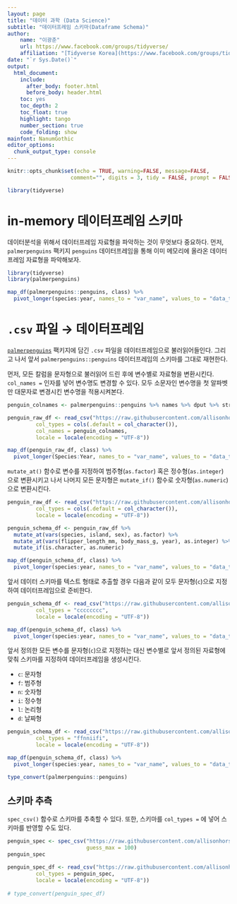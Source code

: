 ```yaml
---
layout: page
title: "데이터 과학 (Data Science)"
subtitle: "데이터프레임 스키마(Dataframe Schema)"
author:
    name: "이광춘"
    url: https://www.facebook.com/groups/tidyverse/
    affiliation: "[Tidyverse Korea](https://www.facebook.com/groups/tidyverse/)"
date: "`r Sys.Date()`"
output:
  html_document: 
    include:
      after_body: footer.html
      before_body: header.html
    toc: yes
    toc_depth: 2
    toc_float: true
    highlight: tango
    number_section: true
    code_folding: show
mainfont: NanumGothic
editor_options: 
  chunk_output_type: console
---
```



``` r
knitr::opts_chunk$set(echo = TRUE, warning=FALSE, message=FALSE,
                    comment="", digits = 3, tidy = FALSE, prompt = FALSE, fig.align = 'center')

library(tidyverse)
```

# in-memory 데이터프레임 스키마 {#dataframe-schema}

데이터분석을 위해서 데이터프레임 자료형을 파악하는 것이 무엇보다 중요하다. 
먼저, `palmerpenguins` 팩키지 `penguins` 데이터프레임을 통해 이미 메모리에 올라온 데이터프레임 자료형을 파악해보자.

```r
library(tidyverse)
library(palmerpenguins)

map_df(palmerpenguins::penguins, class) %>% 
  pivot_longer(species:year, names_to = "var_name", values_to = "data_type")
```


# `.csv` 파일 &rarr; 데이터프레임 {#dataframe-schema-coltypes}

[`palmerpenguins`](https://github.com/allisonhorst/palmerpenguins) 팩키지에 담긴 `.csv` 파일을 데이터프레임으로 불러읽어들인다.
그리고 나서 앞서 `palmerpenguins::penguins` 데이터프레임의 스키마를 그대로 재현한다.

먼저, 모든 칼럼을 문자형으로 불러읽어 드린 후에 변수별로 자료형을 변환시킨다.
`col_names =` 인자를 넣어 변수명도 변경할 수 있다.
모두 소문자인 변수명을 첫 알파벳만 대문자로 변경시킨 변수명을 적용시켜본다.

```r
penguin_colnames <- palmerpenguins::penguins %>% names %>% dput %>% str_to_title

penguin_raw_df <- read_csv("https://raw.githubusercontent.com/allisonhorst/palmerpenguins/master/inst/extdata/penguins.csv", 
         col_types = cols(.default = col_character()),
         col_names = penguin_colnames,
         locale = locale(encoding = "UTF-8"))

map_df(penguin_raw_df, class) %>% 
  pivot_longer(Species:Year, names_to = "var_name", values_to = "data_type")
```

`mutate_at()` 함수로 변수를 지정하여 범주형(`as.factor`) 혹은 정수형(`as.integer`) 으로 변환시키고 나서
나머지 모든 문자형은 `mutate_if()` 함수로 숫자형(`as.numeric`)으로 변환시킨다.

```r
penguin_raw_df <- read_csv("https://raw.githubusercontent.com/allisonhorst/palmerpenguins/master/inst/extdata/penguins.csv", 
         col_types = cols(.default = col_character()),
         locale = locale(encoding = "UTF-8"))

penguin_schema_df <- penguin_raw_df %>% 
  mutate_at(vars(species, island, sex), as.factor) %>% 
  mutate_at(vars(flipper_length_mm, body_mass_g, year), as.integer) %>% 
  mutate_if(is.character, as.numeric)

map_df(penguin_schema_df, class) %>% 
  pivot_longer(species:year, names_to = "var_name", values_to = "data_type")
```

앞서 데이터 스키마를 텍스트 형태로 추출할 경우 다음과 같이 모두 문자형(`c`)으로 지정하여 데이터프레임으로 준비한다.

```r
penguin_schema_df <- read_csv("https://raw.githubusercontent.com/allisonhorst/palmerpenguins/master/inst/extdata/penguins.csv", 
         col_types = "cccccccc",
         locale = locale(encoding = "UTF-8"))

map_df(penguin_schema_df, class) %>% 
  pivot_longer(species:year, names_to = "var_name", values_to = "data_type")

```

앞서 정의한 모든 변수를 문자형(`c`)으로 지정하는 대신 변수별로 앞서 정의된 자료형에 맞춰 스키마를 지정하여 데이터프레임을 생성시킨다.

- `c`: 문자형
- `f`: 범주형
- `n`: 숫자형
- `i`: 정수형
- `l`: 논리형
- `d`: 날짜형


```r
penguin_schema_df <- read_csv("https://raw.githubusercontent.com/allisonhorst/palmerpenguins/master/inst/extdata/penguins.csv", 
         col_types = "ffnniifi",
         locale = locale(encoding = "UTF-8"))

map_df(penguin_schema_df, class) %>% 
  pivot_longer(species:year, names_to = "var_name", values_to = "data_type")
```


```r
type_convert(palmerpenguins::penguins)
```

## 스키마 추측 {#dataframe-schema-coltypes-schema}

`spec_csv()` 함수로 스키마를 추축할 수 있다. 또한, 스키마를 `col_types = ` 에 넣어 스키마를 반영할 수도 있다.

```r
penguin_spec <- spec_csv("https://raw.githubusercontent.com/allisonhorst/palmerpenguins/master/inst/extdata/penguins.csv",
                         guess_max = 100)
penguin_spec

penguin_spec_df <- read_csv("https://raw.githubusercontent.com/allisonhorst/palmerpenguins/master/inst/extdata/penguins.csv", 
         col_types = penguin_spec,
         locale = locale(encoding = "UTF-8"))
 
# type_convert(penguin_spec_df)
```


